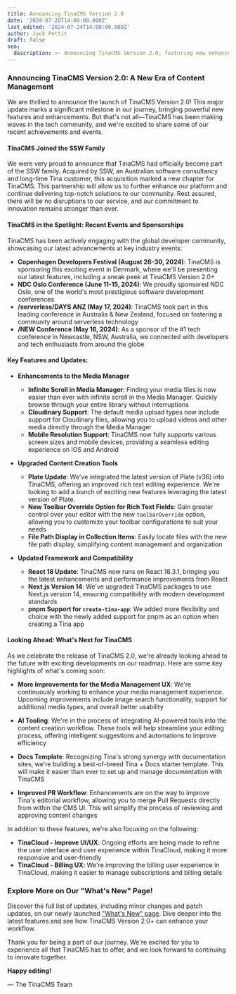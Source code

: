 ```yaml
---
title: Announcing TinaCMS Version 2.0
date: '2024-07-20T14:00:00.000Z'
last_edited: '2024-07-24T14:00:00.000Z'
author: Jack Pettit
draft: false
seo:
  description: >- Announcing TinaCMS Version 2.0, featuring new enhancements and its integration into the SSW family.
---
```


### Announcing TinaCMS Version 2.0: A New Era of Content Management

We are thrilled to announce the launch of TinaCMS Version 2.0! This major update marks a significant milestone in our journey, bringing powerful new features and enhancements. But that's not all—TinaCMS has been making waves in the tech community, and we're excited to share some of our recent achievements and events.

#### TinaCMS Joined the SSW Family

We were very proud to announce that TinaCMS had officially become part of the SSW family. Acquired by SSW, an Australian software consultancy and long-time Tina customer, this acquisition marked a new chapter for TinaCMS. This partnership will allow us to further enhance our platform and continue delivering top-notch solutions to our community. Rest assured, there will be no disruptions to our service, and our commitment to innovation remains stronger than ever.

#### TinaCMS in the Spotlight: Recent Events and Sponsorships

TinaCMS has been actively engaging with the global developer community, showcasing our latest advancements at key industry events:

- **Copenhagen Developers Festival (August 26-30, 2024)**: TinaCMS is sponsoring this exciting event in Denmark, where we'll be presenting our latest features, including a sneak peek at TinaCMS Version 2.0+
- **NDC Oslo Conference (June 11-15, 2024)**: We proudly sponsored NDC Oslo, one of the world's most prestigious software development conferences
- **/serverless/DAYS ANZ (May 17, 2024)**: TinaCMS took part in this leading conference in Australia & New Zealand, focused on fostering a community around serverless technology
- **/NEW Conference (May 16, 2024)**: As a sponsor of the #1 tech conference in Newcastle, NSW, Australia, we connected with developers and tech enthusiasts from around the globe

#### Key Features and Updates:

- **Enhancements to the Media Manager**

  - **Infinite Scroll in Media Manager**: Finding your media files is now easier than ever with infinite scroll in the Media Manager. Quickly browse through your entire library without interruptions
  - **Cloudinary Support**: The default media upload types now include support for Cloudinary files, allowing you to upload videos and other media directly through the Media Manager
  - **Mobile Resolution Support**: TinaCMS now fully supports various screen sizes and mobile devices, providing a seamless editing experience on iOS and Android

- **Upgraded Content Creation Tools**

  - **Plate Update**: We've integrated the latest version of Plate (v36) into TinaCMS, offering an improved rich text editing experience. We're looking to add a bunch of exciting new features leveraging the latest version of Plate.
  - **New Toolbar Override Option for Rich Text Fields**: Gain greater control over your editor with the new `toolbarOverride` option, allowing you to customize your toolbar configurations to suit your needs
  - **File Path Display in Collection Items**: Easily locate files with the new file path display, simplifying content management and organization

- **Updated Framework and Compatibility**
  - **React 18 Update**: TinaCMS now runs on React 18.3.1, bringing you the latest enhancements and performance improvements from React
  - **Next.js Version 14**: We've upgraded TinaCMS packages to use Next.js version 14, ensuring compatibility with modern development standards
  - **pnpm Support for `create-tina-app`**: We added more flexibility and choice with the newly added support for pnpm as an option when creating a Tina app

#### Looking Ahead: What's Next for TinaCMS

As we celebrate the release of TinaCMS 2.0, we're already looking ahead to the future with exciting developments on our roadmap. Here are some key highlights of what's coming soon:

- **More Improvements for the Media Management UX**: We're continuously working to enhance your media management experience. Upcoming improvements include image search functionality, support for additional media types, and overall better usability

- **AI Tooling**: We're in the process of integrating AI-powered tools into the content creation workflow. These tools will help streamline your editing process, offering intelligent suggestions and automations to improve efficiency

- **Docs Template**: Recognizing Tina's strong synergy with documentation sites, we're building a best-of-breed Tina + Docs starter template. This will make it easier than ever to set up and manage documentation with TinaCMS

- **Improved PR Workflow**: Enhancements are on the way to improve Tina's editorial workflow, allowing you to merge Pull Requests directly from within the CMS UI. This will simplify the process of reviewing and approving content changes

In addition to these features, we're also focusing on the following:

- **TinaCloud - Improve UI/UX**: Ongoing efforts are being made to refine the user interface and user experience within TinaCloud, making it more responsive and user-friendly
- **TinaCloud - Billing UX**: We're improving the billing user experience in TinaCloud, making it easier to manage subscriptions and billing details

### Explore More on Our "What's New" Page!

Discover the full list of updates, including minor changes and patch updates, on our newly launched ["What's New" page](/whats-new/tinacms/). Dive deeper into the latest features and see how TinaCMS Version 2.0+ can enhance your workflow.

Thank you for being a part of our journey. We're excited for you to experience all that TinaCMS has to offer, and we look forward to continuing to innovate together.

**Happy editing!**

— The TinaCMS Team
